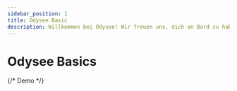 ---
sidebar_position: 1
title: Odysee Basic
description: Willkommen bei Odysee! Wir freuen uns, dich an Bord zu haben.
---

# Odysee Basics

<CategoryCards/>




<DocCardList items={useCurrentSidebarCategory().items}/>


<div class="container" style={{ padding: 0 }}>
  <div class="row">
    {/* Demo */}
    <div class="col col-- margin-bottom--lg">
      <Card
        class="card"
        to={'/category/setting-up-your-account'}
        title={'Hello'}
        faIcon="fa-circle-play"
        thumbnail="https://i.imgur.com/vu3pTG8.png"
        description={'How to set up your account. The icon is fa-circle-play'}
      ></Card>
    </div>
    <div class="col col--6 margin-bottom--lg">
      <Card
        class="card"
        to={'/category/setting-up-your-account'}
        title={'🔥 Setup'}
        description={'How to set up your account.'}
      />
    </div>
    <div class="col col--6 margin-bottom--lg">
      <Card
        class="card"
        to={'/category/setting-up-your-account'}
        title={'🔥 Setup'}
        description={'How to set up your account.'}
      />
    </div>
    <div class="col col--3 margin-bottom--lg">
      <ThumbnailCard
        title="Setup"
        faIcon="fa-circle-play"
        description="How to set up your account."
        to={'/category/setting-up-your-account'}
        thumbnail="https://placehold.co/1200x600"
      />
    </div>
    <div class="col col--3 margin-bottom--lg">
      <ThumbnailCard
        title="🔥 Setup"
        description="How to set up your account."
        to={'/category/setting-up-your-account'}
        thumbnail="https://placehold.co/1200x600"
      />
    </div>
    <div class="col col--3 margin-bottom--lg">
      <ThumbnailCard
        title="🔥 Setup"
        description="How to set up your account."
        to={'/category/setting-up-your-account'}
        thumbnail="https://placehold.co/1200x600"
      />
    </div>
    <div class="col col--3 margin-bottom--lg">
      <ThumbnailCard
        title="🔥 Setup"
        description="How to set up your account."
        to={'/category/setting-up-your-account'}
        thumbnail="https://placehold.co/1200x600"
      />
    </div>
  </div>
</div>
